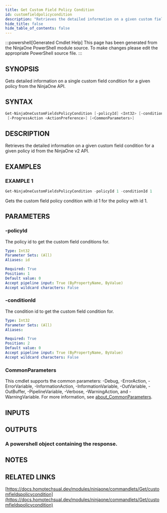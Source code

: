 ```yaml
---
title: Get Custom Field Policy Condition
id: customfieldpolicycondition
description: "Retrieves the detailed information on a given custom field condition for a given policy id from the NinjaOne v2 API."
hide_title: false
hide_table_of_contents: false
---
```


:::powershell[Generated Cmdlet Help]
This page has been generated from the NinjaOne PowerShell module source. To make changes please edit the appropriate PowerShell source file.
:::

## SYNOPSIS

Gets detailed information on a single custom field condition for a given policy from the NinjaOne API.

## SYNTAX

```powershell
Get-NinjaOneCustomFieldsPolicyCondition [-policyId] <Int32> [-conditionId] <Int32>
 [-ProgressAction <ActionPreference>] [<CommonParameters>]
```

## DESCRIPTION

Retrieves the detailed information on a given custom field condition for a given policy id from the NinjaOne v2 API.

## EXAMPLES

### EXAMPLE 1

```powershell
Get-NinjaOneCustomFieldsPolicyCondition -policyId 1 -conditionId 1
```

Gets the custom field policy condition with id 1 for the policy with id 1.

## PARAMETERS

### -policyId

The policy id to get the custom field conditions for.

```yaml
Type: Int32
Parameter Sets: (All)
Aliases: id

Required: True
Position: 1
Default value: 0
Accept pipeline input: True (ByPropertyName, ByValue)
Accept wildcard characters: False
```

### -conditionId

The condition id to get the custom field condition for.

```yaml
Type: Int32
Parameter Sets: (All)
Aliases:

Required: True
Position: 2
Default value: 0
Accept pipeline input: True (ByPropertyName, ByValue)
Accept wildcard characters: False
```

### CommonParameters

This cmdlet supports the common parameters: -Debug, -ErrorAction, -ErrorVariable, -InformationAction, -InformationVariable, -OutVariable, -OutBuffer, -PipelineVariable, -Verbose, -WarningAction, and -WarningVariable. For more information, see [about_CommonParameters](http://go.microsoft.com/fwlink/?LinkID=113216).

## INPUTS


## OUTPUTS

### A powershell object containing the response.

## NOTES

## RELATED LINKS

[https://docs.homotechsual.dev/modules/ninjaone/commandlets/Get/customfieldspolicycondition](https://docs.homotechsual.dev/modules/ninjaone/commandlets/Get/customfieldspolicycondition)
